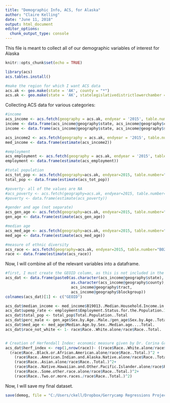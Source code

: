 ```yaml
---
title: "Demographic Info, ACS, for Alaska"
author: "Claire Kelling"
date: "June 11, 2018"
output: html_document
editor_options: 
  chunk_output_type: console
---
```


This file is meant to collect all of our demographic variables of interest for Alaska

```r
knitr::opts_chunk$set(echo = TRUE)
```

```r
library(acs)
acs.tables.install()
```

```r
#make the region for which I want ACS data
acs.ak <- geo.make(state = 'AK', county = "*")
acs.ak <- geo.make(state = 'AK', statelegislativedistrictlowerchamber = "*")

```

Collecting ACS data for various categories:
```r
#income
acs_income <- acs.fetch(geography = acs.ak, endyear = '2015', table.number = 'B19001', col.names = 'pretty')
income <- data.frame(acs_income@geography$state, acs_income@geography$county)
income <- data.frame(acs_income@geography$state, acs_income@geography$statelegislativedistrictlowerchamber)

acs_income2 <- acs.fetch(geography = acs.ak, endyear = '2015', table.number = 'B19013', col.names = 'pretty')
med_income <- data.frame(estimate(acs_income2))

#employment
acs_employment <- acs.fetch(geography = acs.ak, endyear = '2015', table.number = 'B23025', col.names = 'pretty')
employment <- data.frame(estimate(acs_employment))

#total population
acs_tot_pop <- acs.fetch(geography=acs.ak, endyear=2015, table.number="B01003", col.name="pretty")
total_pop <- data.frame(estimate(acs_tot_pop))

#poverty- all of the values are NA
#acs_poverty <- acs.fetch(geography=acs.ak, endyear=2015, table.number="B17001", col.name="pretty")
#poverty <- data.frame(estimate(acs_poverty))

#gender and age (not separate)
acs_gen_age <- acs.fetch(geography=acs.ak, endyear=2015, table.number="B01001", col.name="pretty")
gen_age <- data.frame(estimate(acs_gen_age))

#median age
acs_med_age <- acs.fetch(geography=acs.ak, endyear=2015, table.number="B01002", col.name="pretty")
med_age <- data.frame(estimate(acs_med_age))

#measure of ethnic diversity
acs_race <- acs.fetch(geography=acs.ak, endyear=2015, table.number="B02001", col.name="pretty")
race <- data.frame(estimate(acs_race))
```

Now, I will combine all of the relevant variables into a dataframe.

```r
#first, I must create the GEOID column, as this is not included in the acs geography
acs_dat <- data.frame(paste0(as.character(acs_income@geography$state), 
                             as.character(acs_income@geography$county), 
                             acs_income@geography$tract,
                             acs_income@geography$blockgroup))
colnames(acs_dat)[1] <- c("GEOID")

acs_dat$median_income <- med_income$B19013..Median.Household.Income.in.the.Past.12.Months..in.2015.Inflation.Adjusted.Dollars...Median.household.income.in.the.past.12.months..in.2015.Inflation.adjusted.dollars.
acs_dat$upemp_rate <- employment$Employment.Status.for.the.Population.16.Years.and.Over..In.labor.force./employment$Employment.Status.for.the.Population.16.Years.and.Over..Total.
acs_dat$total_pop <- total_pop$Total.Population..Total
acs_dat$perc_male <- gen_age$Sex.by.Age..Male./gen_age$Sex.by.Age..Total.
acs_dat$med_age <- med_age$Median.Age.by.Sex..Median.age....Total.
acs_dat$race_not_white <- 1- race$Race..White.alone/race$Race..Total.


# Creation of Herfendall Index: economic measure given by Dr. Corina Graif
acs_dat$herf_index <- rep(1,nrow(race))- ((race$Race..White.alone/race$Race..Total.)^2 +
  (race$Race..Black.or.African.American.alone/race$Race..Total.)^2 +
    (race$Race..American.Indian.and.Alaska.Native.alone/race$Race..Total.)^2+
    (race$Race..Asian.alone/race$Race..Total.)^2+
    (race$Race..Native.Hawaiian.and.Other.Pacific.Islander.alone/race$Race..Total.)^2+
    (race$Race..Some.other.race.alone/race$Race..Total.)^2+
    (race$Race..Two.or.more.races./race$Race..Total.)^2)
```


Now, I will save my final dataset.
```r
save(demog, file = "C:/Users/ckell/Dropbox/Gerrycamp Regressions Project/Mayer Project/demog.Rdata")
```



